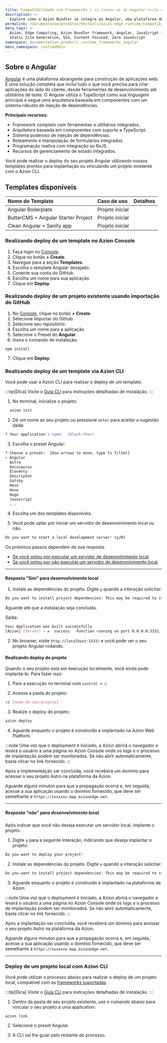 ```yaml
---
title: Compatibilidade com Frameworks | <i class='ai ai-angular'></i> Angular
description: >-
  Explore como o Azion Bundler se integra ao Angular, uma plataforma abrangente para construção de aplicações web que oferece uma solução completa com ferramentas integradas, suporte a TypeScript e recursos avançados para o desenvolvimento web moderno.
permalink: /documentacao/produtos/devtools/azion-edge-runtime/compatibilidade-frameworks/angular/
meta_tags: >-
  Azion, Edge Computing, Azion Bundler framework, Angular, JavaScript frameworks,
  Static Site Generation, SSG, Content-focused, Zero JavaScript
namespace: documentation_products_runtime_frameworks_angular
menu_namespace: runtimeMenu
---
```



## Sobre o Angular

[Angular](https://angular.io/) é uma plataforma abrangente para construção de aplicações web. É uma solução completa que inclui tudo o que você precisa para criar aplicações do lado do cliente, desde ferramentas de desenvolvimento até utilitários de teste. O Angular utiliza o TypeScript como sua linguagem principal e segue uma arquitetura baseada em componentes com um sistema robusto de injeção de dependências.

**Principais recursos:**

- Framework completo com ferramentas e utilitários integrados.
- Arquitetura baseada em componentes com suporte a TypeScript.
- Sistema poderoso de injeção de dependências.
- Roteamento e manipulação de formulários integrados.
- Programação reativa com integração ao RxJS.
- Recursos de gerenciamento de estado integrados.

Você pode realizar o deploy do seu projeto Angular utilizando nossos templates prontos para implantação ou vinculando um projeto existente com o Azion CLI.

## Templates disponíveis

| Nome do Template | Caso de uso | Detalhes |
|:-------------|:---------|:-----|
| Angular Boilerplate | Projeto inicial | <LinkButton link="/pt-br/documentacao/produtos/templates/angular-boilerplate/" label="Mais detalhes" severity="secondary" /> |
| ButterCMS + Angular Starter Project | Projeto inicial | <LinkButton link="/pt-br/documentacao/produtos/templates/angular-buttercms/" label="Mais detalhes" severity="secondary" /> |
| Clean Angular + Sanity app | Projeto inicial | <LinkButton link="/pt-br/documentacao/produtos/templates/angular-sanity/" label="Mais detalhes" severity="secondary" /> |

### Realizando deploy de um template no Azion Console

1. Faça login no [Console](https://console.azion.com).
2. Clique no botão **\+ Create**.
3. Navegue para a seção **Templates**.
4. Escolha o template Angular desejado.
5. Conecte sua conta do GitHub.
6. Escolha um nome para sua aplicação.
7. Clique em **Deploy**.


### Realizando deploy de um projeto existente usando importação do GitHub

1. No [Console](https://console.azion.com), clique no botão **\+ Create**.  
2. Selecione Importar do Github.  
3. Selecione seu repositório.  
4. Escolha um nome para a aplicação.
5. Selecione o Preset do **Angular**.
6. Insira o comando de instalação:

```
npm install
```
7. Clique em **Deploy**.

### Realizando deploy de um template via Azion CLI

Você pode usar a Azion CLI para realizar o deploy de um template.

:::tip[Dica]
Visite o [Guia CLI](/pt-br/documentacao/produtos/azion-cli/visao-geral/#instalar-a-azion-cli) para instruções detalhadas de instalação.
:::

1. No terminal, inicialize o projeto:

```sh 
  azion init
```

2. Dê um nome ao seu projeto ou pressione `enter` para aceitar a sugestão dada:

```sh 
? Your application's name:  (black-thor) 
```

3. Escolha o preset Angular: 

```sh 
? Choose a preset:  [Use arrows to move, type to filter]
> Angular
  Astro
  Docusaurus
  Eleventy
  Emscripten
  Gatsby
  Hexo
  Hono
  Hugo
  Javascript
  ...
```

4. Escolha um dos templates disponíveis.

5. Você pode optar por iniciar um servidor de desenvolvimento local ou não.


```sh 
Do you want to start a local development server? (y/N) 
```

Os próximos passos dependem de sua resposta.

- [Se você optou por executar um servidor de desenvolvimento local](#resposta-sim-para-desenvolvimento-local).
- [Se você optou por não executar um servidor de desenvolvimento local](#resposta-nao-para-desenvolvimento-local).

---

#### Resposta "Sim" para desenvolvimento local

1. Instale as dependências do projeto. Digite `y` quando a interação solicitar:

```sh 
Do you want to install project dependencies? This may be required to start local development server (y/N)
```

Aguarde até que a instalação seja concluída.

Saída:

```sh
Your Application was built successfully
[Azion] [Server] › ✔  success   Function running on port 0.0.0.0:3333, url: http://localhost:3333
```

2. No browser, visite  `http://localhost:3333/` e você pode ver o seu projeto Angular rodando.

#### Realizando deploy do projeto

Quando o seu projeto está em execução localmente, você ainda pode implantá-lo. Para fazer isso:

1. Pare a execução no terminal com `control + c`. 

2. Acesse a pasta do projeto:

```sh
cd [nome-do-seu-projeto] 
```

3. Realize o deploy do projeto: 

```sh
azion deploy
```

4. Aguarde enquanto o projeto é construído e implantado na Azion Web Platform.

:::note 
Uma vez que o deployment é iniciado, a Azion abrirá o navegador e levará o usuário a uma página no Azion Console onde os logs e o processo de implantação podem ser monitorados. Se não abrir automaticamente, basta clicar no link fornecido.
::: 

Após a implementação ser concluída, você receberá um domínio para acessar o seu projeto Astro na plataforma da Azion.

Aguarde alguns minutos para que a propagação ocorra e, em seguida, acesse a sua aplicação usando o domínio fornecido, que deve ser semelhante a `https://xxxxxxx.map.azionedge.net`.

---

##### Resposta "não" para desenvolvimento local

Após indicar que você não deseja executar um servidor local, implante o projeto.

1. Digite `y` para a seguinte interação, indicando que deseja implantar o projeto:

```sh
Do you want to deploy your project?
```

2. Instale as dependências do projeto. Digite `y` quando a interação solicitar:

```sh 
Do you want to install project dependencies? This may be required to start local development server (y/N)
```

3. Aguarde enquanto o projeto é construído e implantado na plataforma da Azion.

:::note 
Uma vez que o deployment é iniciado, a Azion abrirá o navegador e levará o usuário a uma página no Azion Console onde os logs e o processo de implantação podem ser monitorados. Se não abrir automaticamente, basta clicar no link fornecido.
::: 

Após a implantação ser concluída, você receberá um domínio para acessar o seu projeto Astro na plataforma da Azion.

Aguarde alguns minutos para que a propagação ocorra e, em seguida, acesse a sua aplicação usando o domínio fornecido, que deve ser semelhante a `https://xxxxxxx.map.azionedge.net`.

---

### Deploy de um projeto local com Azion CLI

Você pode utilizar o processo abaixo para realizar o deploy de um projeto local, compatível com as [frameworks suportadas](/pt-br/documentacao/produtos/devtools/azion-edge-runtime/compatibilidade-frameworks/).

:::tip[Dica]
Visite o [Guia CLI](/pt-br/documentacao/produtos/azion-cli/visao-geral/#instalar-a-azion-cli) para instruções detalhadas de instalação.
:::

1. Dentro da pasta de seu projeto existente, use o comando abaixo para vincular o seu projeto a uma application:

```shell
azion link
```

2. Selecione o preset Angular.

3. A CLI vai lhe guiar pelo restante do processo.

